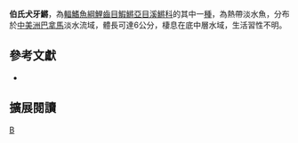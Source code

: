 {{Speciesbox 
| taxon = Cynodonichthys birkhahni
| status = NE
| status_system = IUCN3.1
| authority = [[Berkenkamp|Berkenkamp]] & [[Etzel|Etzel]], 1992
| synonyms = *''Rivulus birkhahni, Berkenkamp & Etzel, 1992''
*''Rivulus birkhani,Berkenkamp & Etzel, 1992''
}}
'''伯氏犬牙鱂'''，為[[輻鰭魚綱|輻鰭魚綱]][[鯉齒目|鯉齒目]][[鰕鱂亞目|鰕鱂亞目]][[溪鱂科|溪鱂科]]的其中一[[種|種]]，為熱帶淡水魚，分布於[[中美洲|中美洲]][[巴拿馬|巴拿馬]]淡水流域，體長可達6公分，棲息在底中層水域，生活習性不明。

== 參考文獻 ==
*{{FishBase_species|genus=Cynodonichthys|species=birkhahni|year=2014|month=8}}

== 擴展閱讀 ==
{{refbegin}}
{{wikispecies-inline|Cynodonichthys birkhahni|伯氏犬牙鱂}}
{{refend}}
{{Taxonbar|from=Q5935422}}

[[Category:犬牙鱂屬|B]]